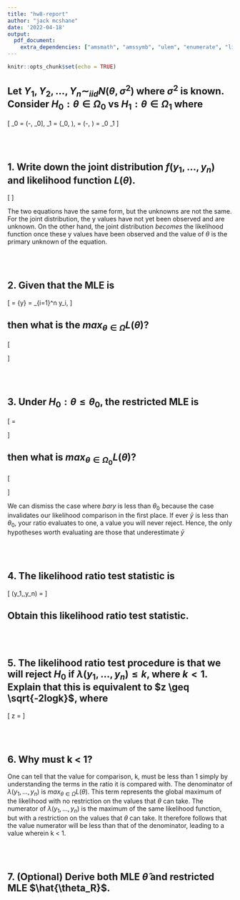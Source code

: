 ```yaml
---
title: "hw8-report"
author: "jack mcshane"
date: '2022-04-18'
output: 
  pdf_document:
    extra_dependencies: ["amsmath", "amssymb", "ulem", "enumerate", "listings"]
---
```


```r
knitr::opts_chunk$set(echo = TRUE)
```

## Let $Y_1, Y_2, \dots, Y_n \sim_{iid} N(\theta, \sigma^2)$ where $\sigma^2$ is known. Consider $H_0: \theta \in \Omega_0$ vs $H_1: \theta \in \Omega_1$ where

\[ \Omega_0 = (-\infty, \theta_0], \quad \Omega_1 = (\theta_0, \infty), \quad \Omega = (-\infty, \infty) = \Omega_0 \cup \Omega_1 \]

\
\

## 1. Write down the joint distribution $f(y_1,\dots,y_n)$ and likelihood function $L(\theta)$.

\[
  \boxed{= \left( \frac{1}{\sqrt{2\pi}\sigma} \right)^n e^{-\frac{1}{2\sigma^2}\sum_{i=1}^{n}(y_i - \theta)^2}}
\]

The two equations have the same form, but the unknowns are not the same. For the joint distribution, the y values have not yet been observed and are unknown. On the other hand, the joint distribution 
$\textit{becomes}$ the likelihood function once these y values have been observed and the value of $\theta$ is the primary unknown of the equation.

\
\

## 2. Given that the MLE is
\[ \hat{\theta} = \bar{y} = \frac{1}{n}\sum_{i=1}^n y_i, \]

## then what is the $max_{\theta \in \Omega}L(\theta)$?

\[
\begin{aligned}
  maxL(\theta) = L(\bar{y}) = \boxed{\left( \frac{1}{\sqrt{2\pi}\sigma} \right)^n e^{-\frac{1}{2\sigma^2}\sum_{i=1}^{n}(y_i - \bar{y})^2}}
\end{aligned}
\]

\
\

## 3. Under $H_0: \theta \leq \theta_0$, the restricted MLE is
\[
\hat{\theta_R} = 
\begin{cases}
  \bar{y}, &\bar{y} \leq \theta_0 \\
  \theta_0, &\bar{y} > \theta_0 \\
\end{cases}
\]

## then what is $max_{\theta \in \Omega_0}L(\theta)$?

\[
\begin{aligned}
max_{H_0}L(\theta) = L(\theta_0) &= 
  \begin{cases}
    \left( \frac{1}{\sqrt{2\pi}\sigma} \right)^n e^{-\frac{1}{2\sigma^2}\sum_{i=1}^{n}(y_i - \bar{y})^2}, \quad \bar{y} \leq \theta_0 \\
    \left( \frac{1}{\sqrt{2\pi}\sigma} \right)^n e^{-\frac{1}{2\sigma^2}\sum_{i=1}^{n}(y_i - \theta_0)^2}, \quad \bar{y} > \theta_0 \\
  \end{cases}
  \\
  &= \boxed{\left( \frac{1}{\sqrt{2\pi}\sigma} \right)^n e^{-\frac{1}{2\sigma^2}\sum_{i=1}^{n}(y_i - \theta_0)^2}}
\end{aligned}
\]

We can dismiss the case where $bar{y}$ is less than $\theta_0$ because the case invalidates our likelihood comparison in the first place. If ever $\bar{y}$ is less than $\theta_0$, your ratio evaluates to one, a value you will never reject. Hence, the only hypotheses worth evaluating are those that underestimate $\bar{y}$

\
\

## 4. The likelihood ratio test statistic is 
\[
  \lambda(y_1,\dots,y_n) = \frac{ max_{\theta \in \Omega_0}L(\theta) }{max_{\theta \in \Omega}L(\theta) }
\]

## Obtain this likelihood ratio test statistic.

\
\

## 5. The likelihood ratio test procedure is that we will reject $H_0$ if $\lambda(y_1,\dots,y_n) \leq k$, where $k < 1$. Explain that this is equivalent to $z \geq \sqrt{-2logk}$, where
\[ z = \frac{\bar{y} - \theta_0}{\sigma / \sqrt{n}} \]

\
\

## 6. Why must k < 1?

One can tell that the value for comparison, k, must be less than 1 simply by understanding the terms in the ratio it is compared with. The denominator of $\lambda(y_1, \dots, y_n)$ is $max_{\theta \in \Omega}L(\theta)$. This term represents the global maximum of the likelihood with no restriction on the values that $\theta$ can take. The numerator of $\lambda(y_1,\dots,y_n)$ is the maximum of the same likelihood function, but with a restriction on the values that $\theta$ can take. It therefore follows that the value numerator will be less than that of the denominator, leading to a value wherein k < 1.

\
\

## 7. (Optional) Derive both MLE $\hat{\theta}$ and restricted MLE $\hat{\theta_R}$.